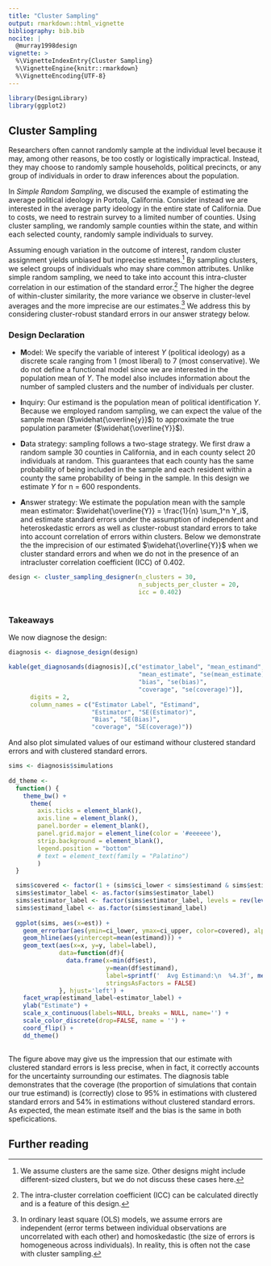 ```yaml
---
title: "Cluster Sampling"
output: rmarkdown::html_vignette
bibliography: bib.bib
nocite: | 
  @murray1998design  
vignette: >
  %\VignetteIndexEntry{Cluster Sampling}
  %\VignetteEngine{knitr::rmarkdown}
  %\VignetteEncoding{UTF-8}
---
```



```r
library(DesignLibrary)
library(ggplot2)
```

## Cluster Sampling

Researchers often cannot randomly sample at the individual level because it may, among other reasons, be too costly or logistically impractical. Instead, they may choose to randomly sample households, political precincts, or any group of individuals in order to draw inferences about the population.

<!-- Include reference to simple random sampling vignette below -->
In *Simple Random Sampling*, we discused the example of estimating the average political ideology in Portola, California. Consider instead we are interested in the average party ideology in the entire state of California. Due to costs, we need to restrain survey to a limited number of counties. Using cluster sampling, we randomly sample counties within the state, and within each selected county, randomly sample individuals to survey.

Assuming enough variation in the outcome of interest, random cluster assignment yields unbiased but inprecise estimates.^[We assume clusters are the same size. Other designs might include different-sized clusters, but we do not discuss these cases here.] By sampling clusters, we select groups of individuals who may share common attributes. Unlike simple random sampling, we need to take into account this intra-cluster correlation in our estimation of the standard error.^[The intra-cluster correlation coefficient (ICC) can be calculated directly and is a feature of this design.] The higher the degree of within-cluster similarity, the more variance we observe in cluster-level averages and the more imprecise are our estimates.^[In ordinary least square (OLS) models, we assume errors are independent (error terms between individual observations are uncorrelated with each other) and homoskedastic (the size of errors is homogeneous across individuals). In reality, this is often not the case with cluster sampling.] We address this by considering cluster-robust standard errors in our answer strategy below.

### Design Declaration

- **M**odel: We specify the variable of interest $Y$ (political ideology) as a discrete scale ranging from 1 (most liberal) to 7 (most conservative). We do not define a functional model since we are interested in the population mean of $Y$. The model also includes information about the number of sampled clusters and the number of individuals per cluster.

- **I**nquiry: Our estimand is the population mean of political identification $Y$. Because we employed random sampling, we can expect the value of the sample mean ($\widehat{\overline{y}}$) to approximate the true population parameter ($\widehat{\overline{Y}}$).

- **D**ata strategy: sampling follows a two-stage strategy. We first draw a random sample 30 counties in California, and in each county select 20 individuals at random. This guarantees that each county has the same probability of being included in the sample and each resident within a county the same probability of being in the sample. In this design we estimate $Y$ for n = 600 respondents.

- **A**nswer strategy: We estimate the population mean with the sample mean estimator: $\widehat{\overline{Y}} = \frac{1}{n} \sum_1^n Y_i$, and estimate standard errors under the assumption of independent and heteroskedastic errors as well as cluster-robust standard errors to take into account correlation of errors within clusters. Below we demonstrate the the imprecision of our estimated $\widehat{\overline{Y}}$ when we cluster standard errors and when we do not in the presence of an intracluster correlation coefficient (ICC) of 0.402.

```r
design <- cluster_sampling_designer(n_clusters = 30,
                                    n_subjects_per_cluster = 20,
                                    icc = 0.402)
```

```r

```

### Takeaways

We now diagnose the design:

```r
diagnosis <- diagnose_design(design)
```

```r
kable(get_diagnosands(diagnosis)[,c("estimator_label", "mean_estimand", 
                                    "mean_estimate", "se(mean_estimate)", 
                                    "bias", "se(bias)",
                                    "coverage", "se(coverage)")],
      digits = 2,
      column_names = c("Estimator Label", "Estimand", 
                       "Estimator", "SE(Estimator)", 
                       "Bias", "SE(Bias)",
                       "coverage", "SE(coverage)"))
```

And also plot simulated values of our estimand withour clustered standard errors and with clustered standard errors.

```r
sims <- diagnosis$simulations
  
dd_theme <-
  function() {
    theme_bw() +
      theme(
        axis.ticks = element_blank(),
        axis.line = element_blank(),
        panel.border = element_blank(),
        panel.grid.major = element_line(color = '#eeeeee'),
        strip.background = element_blank(),
        legend.position = "bottom"
        # text = element_text(family = "Palatino")
        )
  }

  sims$covered <- factor(1 + (sims$ci_lower < sims$estimand & sims$estimand < sims$ci_upper), 1:2, labels = c("Estimand not covered by confidence interval", "Estimand covered by confidence interval"))
  sims$estimator_label <- as.factor(sims$estimator_label)
  sims$estimator_label <- factor(sims$estimator_label, levels = rev(levels(sims$estimator_label)))
  sims$estimand_label <- as.factor(sims$estimand_label)
  
  ggplot(sims, aes(x=est)) +
    geom_errorbar(aes(ymin=ci_lower, ymax=ci_upper, color=covered), alpha=.4) +
    geom_hline(aes(yintercept=mean(estimand))) +
    geom_text(aes(x=x, y=y, label=label),
              data=function(df){
                data.frame(x=min(df$est),
                           y=mean(df$estimand),
                           label=sprintf('  Avg Estimand:\n  %4.3f', mean(df$estimand)),
                           stringsAsFactors = FALSE)
              }, hjust='left') +
    facet_wrap(estimand_label~estimator_label) +
    ylab("Estimate") +
    scale_x_continuous(labels=NULL, breaks = NULL, name='') +
    scale_color_discrete(drop=FALSE, name = '') +
    coord_flip() +
    dd_theme()
  
```

The figure above may give us the impression that our estimate with clustered standard errors is less precise, when in fact, it correctly accounts for the uncertainty surrounding our estimates. The diagnosis table demonstrates that the coverage (the proportion of simulations that contain our true estimand) is (correctly) close to 95% in estimations with clustered standard errors and 54% in estimations without clustered standard errors. As expected, the mean estimate itself and the bias is the same in both speficications.

## Further reading